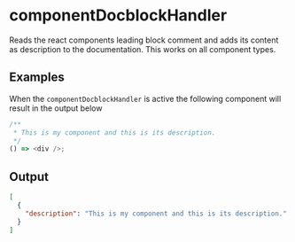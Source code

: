 # componentDocblockHandler

Reads the react components leading block comment and adds its content as
description to the documentation. This works on all component types.

## Examples

When the `componentDocblockHandler` is active the following component will
result in the output below

```ts {1-3} filename="component.tsx"
/**
 * This is my component and this is its description.
 */
() => <div />;
```

## Output

```json {3} filename="JSON"
[
  {
    "description": "This is my component and this is its description."
  }
]
```

